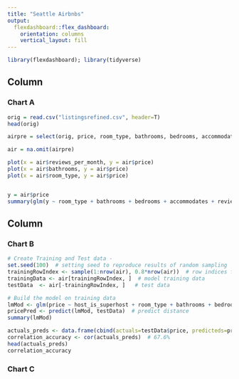 ```yaml
---
title: "Seattle Airbnbs"
output: 
  flexdashboard::flex_dashboard:
    orientation: columns
    vertical_layout: fill
---
```


```r
library(flexdashboard); library(tidyverse)
```

Column {data-width=650}
-----------------------------------------------------------------------

### Chart A

```r
orig = read.csv("listingsrefined.csv", header=T)
head(orig)

airpre = select(orig, price, room_type, bathrooms, bedrooms, accommodates, reviews_per_month, host_is_superhost)

air = na.omit(airpre)

plot(x = air$reviews_per_month, y = air$price)
plot(x = air$bathrooms, y = air$price)
plot(x = air$room_type, y = air$price)


y = air$price
summary(glm(y ~ room_type + bathrooms + bedrooms + accommodates + reviews_per_month + host_is_superhost, data = air))

```

Column {data-width=350}
-----------------------------------------------------------------------

### Chart B

```r

# Create Training and Test data -
set.seed(100)  # setting seed to reproduce results of random sampling
trainingRowIndex <- sample(1:nrow(air), 0.8*nrow(air))  # row indices for training data
trainingData <- air[trainingRowIndex, ]  # model training data
testData  <- air[-trainingRowIndex, ]   # test data

# Build the model on training data
lmMod <- glm(price ~ host_is_superhost + room_type + bathrooms + bedrooms + accommodates + reviews_per_month, data=trainingData)  # build the model
pricePred <- predict(lmMod, testData)  # predict distance
summary(lmMod)

actuals_preds <- data.frame(cbind(actuals=testData$price, predicteds=pricePred))  # make actuals_predicteds dataframe.
correlation_accuracy <- cor(actuals_preds)  # 67.6%
head(actuals_preds)
correlation_accuracy
```

### Chart C

```r

```
